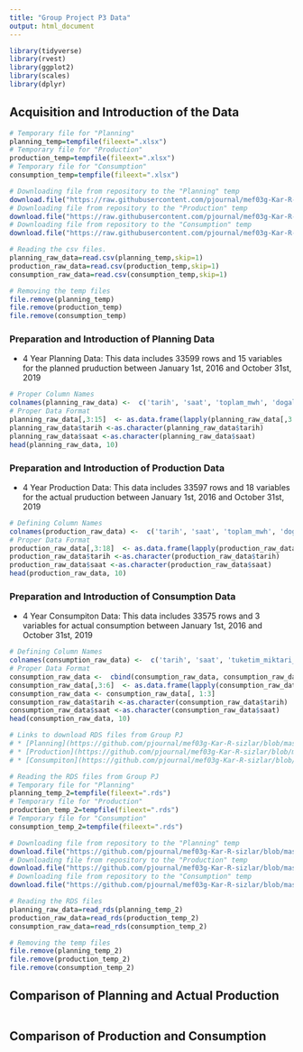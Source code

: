 ```yaml
---
title: "Group Project P3 Data"
output: html_document
---
```


```r
library(tidyverse)
library(rvest)
library(ggplot2)
library(scales)
library(dplyr)
```

## Acquisition and Introduction of the Data

```r
# Temporary file for "Planning"
planning_temp=tempfile(fileext=".xlsx")
# Temporary file for "Production"
production_temp=tempfile(fileext=".xlsx")
# Temporary file for "Consumption"
consumption_temp=tempfile(fileext=".xlsx")

# Downloading file from repository to the "Planning" temp
download.file("https://raw.githubusercontent.com/pjournal/mef03g-Kar-R-sizlar/master/4-year-planning.csv?raw=true",destfile=planning_temp,mode='wb')
# Downloading file from repository to the "Production" temp
download.file("https://raw.githubusercontent.com/pjournal/mef03g-Kar-R-sizlar/master/4-year-production.csv?raw=true",destfile=production_temp,mode='wb')
# Downloading file from repository to the "Consumption" temp
download.file("https://raw.githubusercontent.com/pjournal/mef03g-Kar-R-sizlar/master/4-year-consumption.csv?raw=true",destfile=consumption_temp,mode='wb')

# Reading the csv files.
planning_raw_data=read.csv(planning_temp,skip=1)
production_raw_data=read.csv(production_temp,skip=1)
consumption_raw_data=read.csv(consumption_temp,skip=1)

# Removing the temp files
file.remove(planning_temp)
file.remove(production_temp)
file.remove(consumption_temp)
```

### Preparation and Introduction of Planning Data

* 4 Year Planning Data: This data includes 33599 rows and 15 variables for the planned pruduction between January 1st, 2016 and October 31st, 2019

```r
# Proper Column Names
colnames(planning_raw_data) <-  c('tarih', 'saat', 'toplam_mwh', 'dogal_gaz', 'ruzgar', 'linyit', 'tas_komur', 'ithal_komur', 'fuel_oil', 'jeotermal', 'barajli', 'nafta', 'biyokutle', 'akarsu', 'diger')
# Proper Data Format
planning_raw_data[,3:15]  <- as.data.frame(lapply(planning_raw_data[,3:15], function(x) as.numeric(gsub(",", ".", gsub("\\.", "", x)))))
planning_raw_data$tarih <-as.character(planning_raw_data$tarih)
planning_raw_data$saat <-as.character(planning_raw_data$saat)
head(planning_raw_data, 10)
```

### Preparation and Introduction of Production Data

* 4 Year Production Data: This data includes 33597 rows and 18 variables for the actual pruduction between January 1st, 2016 and October 31st, 2019

```r
# Defining Column Names
colnames(production_raw_data) <-  c('tarih', 'saat', 'toplam_mwh', 'dogal_gaz', 'barajli', 'linyit', 'akarsu', 'ithal_komur', 'ruzgar', 'gunes', 'fuel_oil', 'jeotermal', 'asfaltit_komur', 'tas_komur', 'biyokutle', 'nafta', 'lng', 'uluslararasi')
# Proper Data Format
production_raw_data[,3:18]  <- as.data.frame(lapply(production_raw_data[,3:18], function(x) as.numeric(gsub(",", ".", gsub("\\.", "", x)))))
production_raw_data$tarih <-as.character(production_raw_data$tarih)
production_raw_data$saat <-as.character(production_raw_data$saat)
head(production_raw_data, 10)
```

### Preparation and Introduction of Consumption Data

* 4 Year Consumpiton Data: This data includes 33575 rows and 3 variables for actual consumption between January 1st, 2016 and October 31st, 2019

```r
# Defining Column Names
colnames(consumption_raw_data) <-  c('tarih', 'saat', 'tuketim_miktari_mwh')
# Proper Data Format
consumption_raw_data <-  cbind(consumption_raw_data, consumption_raw_data)
consumption_raw_data[,3:6]  <- as.data.frame(lapply(consumption_raw_data[,3:6], function(x) as.numeric(gsub(",", ".", gsub("\\.", "", x)))))
consumption_raw_data <- consumption_raw_data[, 1:3]
consumption_raw_data$tarih <-as.character(consumption_raw_data$tarih)
consumption_raw_data$saat <-as.character(consumption_raw_data$saat)
head(consumption_raw_data, 10)
```

```r
# Links to download RDS files from Group PJ
# * [Planning](https://github.com/pjournal/mef03g-Kar-R-sizlar/blob/master/planning.rds)
# * [Production](https://github.com/pjournal/mef03g-Kar-R-sizlar/blob/master/production.rds)
# * [Consumpiton](https://github.com/pjournal/mef03g-Kar-R-sizlar/blob/master/consumption.rds)

# Reading the RDS files from Group PJ 
# Temporary file for "Planning"
planning_temp_2=tempfile(fileext=".rds")
# Temporary file for "Production"
production_temp_2=tempfile(fileext=".rds")
# Temporary file for "Consumption"
consumption_temp_2=tempfile(fileext=".rds")

# Downloading file from repository to the "Planning" temp
download.file("https://github.com/pjournal/mef03g-Kar-R-sizlar/blob/master/planning.rds?raw=true",destfile=planning_temp_2,mode='wb')
# Downloading file from repository to the "Production" temp
download.file("https://github.com/pjournal/mef03g-Kar-R-sizlar/blob/master/production.rds?raw=true",destfile=production_temp_2,mode='wb')
# Downloading file from repository to the "Consumption" temp
download.file("https://github.com/pjournal/mef03g-Kar-R-sizlar/blob/master/consumption.rds?raw=true",destfile=consumption_temp_2,mode='wb')

# Reading the RDS files
planning_raw_data=read_rds(planning_temp_2)
production_raw_data=read_rds(production_temp_2)
consumption_raw_data=read_rds(consumption_temp_2)

# Removing the temp files
file.remove(planning_temp_2)
file.remove(production_temp_2)
file.remove(consumption_temp_2)
```

## Comparison of Planning and Actual Production

```r

```

## Comparison of Production and Consumption

```r

```
